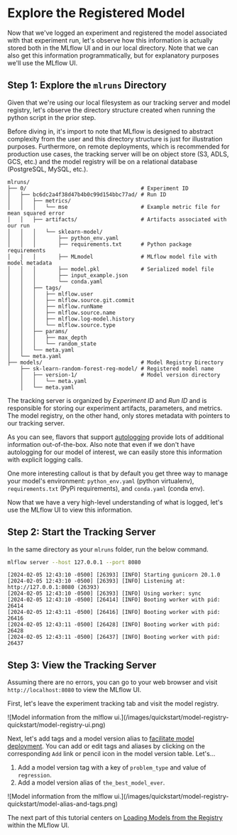 # Explore the Registered Model

Now that we've logged an experiment and registered the model associated with that experiment run,
let's observe how this information is actually stored both in the MLflow UI and in our local
directory. Note that we can also get this information programmatically, but for explanatory purposes
we'll use the MLflow UI.

## Step 1: Explore the `mlruns` Directory

Given that we're using our local filesystem as our tracking server and model registry, let's observe
the directory structure created when running the python script in the prior step.

Before diving in, it's import to note that MLflow is designed to abstract complexity from the user
and this directory structure is just for illustration purposes. Furthermore, on remote deployments,
which is recommended for production use cases, the tracking server will be
on object store (S3, ADLS, GCS, etc.) and the model registry will be on a relational database
(PostgreSQL, MySQL, etc.).

```
mlruns/
├── 0/                                    # Experiment ID
│   ├── bc6dc2a4f38d47b4b0c99d154bbc77ad/ # Run ID
│   │   ├── metrics/
│   │   │   └── mse                       # Example metric file for mean squared error
│   │   ├── artifacts/                    # Artifacts associated with our run
│   │   │   └── sklearn-model/
│   │   │       ├── python_env.yaml
│   │   │       ├── requirements.txt      # Python package requirements
│   │   │       ├── MLmodel               # MLflow model file with model metadata
│   │   │       ├── model.pkl             # Serialized model file
│   │   │       ├── input_example.json
│   │   │       └── conda.yaml
│   │   ├── tags/
│   │   │   ├── mlflow.user
│   │   │   ├── mlflow.source.git.commit
│   │   │   ├── mlflow.runName
│   │   │   ├── mlflow.source.name
│   │   │   ├── mlflow.log-model.history
│   │   │   └── mlflow.source.type
│   │   ├── params/
│   │   │   ├── max_depth
│   │   │   └── random_state
│   │   └── meta.yaml
│   └── meta.yaml
├── models/                               # Model Registry Directory
    ├── sk-learn-random-forest-reg-model/ # Registered model name
    │   ├── version-1/                    # Model version directory
    │   │   └── meta.yaml
    │   └── meta.yaml
```

The tracking server is organized by _Experiment ID_ and _Run ID_ and is responsible for storing our
experiment artifacts, parameters, and metrics. The model registry, on the other hand, only stores
metadata with pointers to our tracking server.

As you can see, flavors that support [autologging](/ml/tracking/autolog) provide lots of additional
information out-of-the-box. Also note that even if we don't have autologging for our model of
interest, we can easily store this information with explicit logging calls.

One more interesting callout is that by default you get three way to manage your model's
environment: `python_env.yaml` (python virtualenv), `requirements.txt` (PyPi requirements), and
`conda.yaml` (conda env).

Now that we have a very high-level understanding of what is logged, let's use the MLflow UI to
view this information.

## Step 2: Start the Tracking Server

In the same directory as your `mlruns` folder, run the below command.

```bash
mlflow server --host 127.0.0.1 --port 8080
```

```
[2024-02-05 12:43:10 -0500] [26393] [INFO] Starting gunicorn 20.1.0
[2024-02-05 12:43:10 -0500] [26393] [INFO] Listening at: http://127.0.0.1:8080 (26393)
[2024-02-05 12:43:10 -0500] [26393] [INFO] Using worker: sync
[2024-02-05 12:43:10 -0500] [26414] [INFO] Booting worker with pid: 26414
[2024-02-05 12:43:11 -0500] [26416] [INFO] Booting worker with pid: 26416
[2024-02-05 12:43:11 -0500] [26428] [INFO] Booting worker with pid: 26428
[2024-02-05 12:43:11 -0500] [26437] [INFO] Booting worker with pid: 26437
```

## Step 3: View the Tracking Server

Assuming there are no errors, you can go to your web browser and visit `http://localhost:8080` to
view the MLflow UI.

First, let's leave the experiment tracking tab and visit the model registry.

<div className="center-div" style={{ width: 1024, maxWidth: "100%" }}>
  ![Model information from the mlflow ui.](/images/quickstart/model-registry-quickstart/model-registry-ui.png)
</div>

Next, let's add tags and a model version alias to
[facilitate model deployment](/ml/model-registry/#new-model-deployment-tools).
You can add or edit tags and aliases by clicking on the corresponding `Add` link or pencil icon in
the model version table. Let's...

1. Add a model version tag with a key of `problem_type` and value of `regression`.
2. Add a model version alias of `the_best_model_ever`.

<div className="center-div" style={{ width: 1024, maxWidth: "100%" }}>
  ![Model information from the mlflow ui.](/images/quickstart/model-registry-quickstart/model-alias-and-tags.png)
</div>

The next part of this tutorial centers on [Loading Models from the Registry](/ml/getting-started/registering-first-model/step3-load-model) within the MLflow UI.
